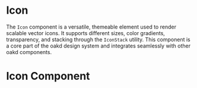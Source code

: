 
<Meta of={meta} />

# Icon

The `Icon` component is a versatile, themeable element used to render scalable vector icons. It supports different sizes, color gradients, transparency, and stacking through the `IconStack` utility. This component is a core part of the oakd design system and integrates seamlessly with other oakd components.

<Primary />

<Controls />

# Icon Component

<Stories />
